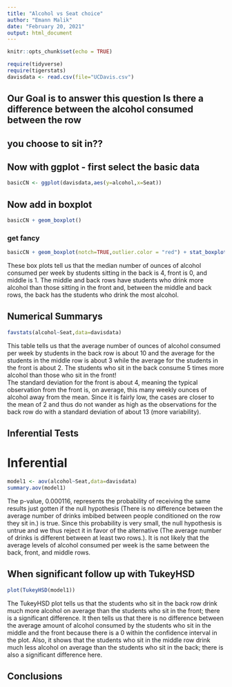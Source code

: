```yaml
---
title: "Alcohol vs Seat choice"
author: "Emann Malik"
date: "February 20, 2021"
output: html_document
---
```


```r
knitr::opts_chunk$set(echo = TRUE)
```

```r
require(tidyverse)
require(tigerstats)
davisdata <- read.csv(file="UCDavis.csv")
```
## Our Goal is to answer this question Is there a difference between the alcohol consumed between the row
## you choose to sit in??

## Now with ggplot - first select the basic data

```r
basicCN <- ggplot(davisdata,aes(y=alcohol,x=Seat))
```
## Now add in boxplot

```r
basicCN + geom_boxplot()
```
  
  
### get fancy  

```r
basicCN + geom_boxplot(notch=TRUE,outlier.color = "red") + stat_boxplot(geom ='errorbar') + labs(title="Alcohol vs Seat choice")
```
  
These box plots tell us that the median number of ounces of alcohol consumed per week by students sitting in the back is 4, front is 0, and middle is 1. The middle and back rows have students who drink more alcohol than those sitting in the front and, between the middle and back rows, the back has the students who drink the most alcohol. 
  
## Numerical Summarys
  
```r
favstats(alcohol~Seat,data=davisdata)
```  
  
This table tells us that the average number of ounces of alcohol consumed per week by students in the back row is about 10 and the average for the students in the middle row is about 3 while the average for the students in the front is about 2. The students who sit in the back consume 5 times more alcohol than those who sit in the front!   
The standard deviation for the front is about 4, meaning the typical observation from the front is, on average, this many weekly ounces of alcohol away from the mean. Since it is fairly low, the cases are closer to the mean of 2 and thus do not wander as high as the observations for the back row do with a standard deviation of about 13 (more variability).
  
## Inferential Tests
  
# Inferential

```r
model1 <- aov(alcohol~Seat,data=davisdata)
summary.aov(model1)
```
  
The p-value, 0.000116, represents the probability of receiving the same results just gotten if the null hypothesis (There is no difference between the average number of drinks imbibed between people conditioned on the row they sit in.) is true. Since this probability is very small, the null hypothesis is untrue and we thus reject it in favor of the alternative (The average number of drinks is different between at least two rows.). It is not likely that the average levels of alcohol consumed per week is the same between the back, front, and middle rows. 
  
## When significant follow up with TukeyHSD  

```r
plot(TukeyHSD(model1))
```
  
The TukeyHSD plot tells us that the students who sit in the back row drink much more alcohol on average than the students who sit in the front; there is a significant difference. It then tells us that there is no difference between the average amount of alcohol consumed by the students who sit in the middle and the front because there is a 0 within the confidence interval in the plot. Also, it shows that the students who sit in the middle row drink much less alcohol on average than the students who sit in the back; there is also a significant difference here.
  
## Conclusions


